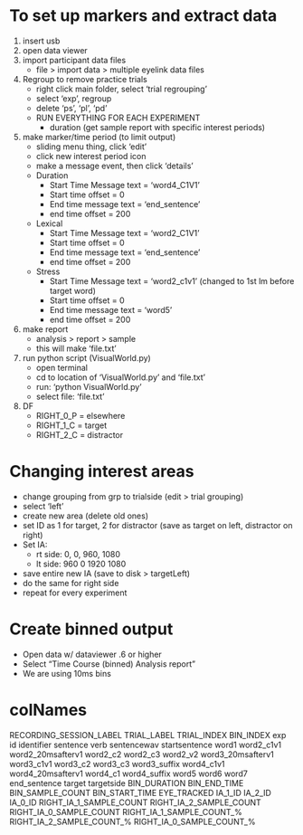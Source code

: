 
# To set up markers and extract data

1. insert usb
2. open data viewer
3. import participant data files
	- file > import data > multiple eyelink data files
4. Regroup to remove practice trials
	- right click main folder, select 'trial regrouping'
	- select 'exp', regroup
	- delete 'ps', 'pl', 'pd'
	- RUN EVERYTHING FOR EACH EXPERIMENT
		- duration (get sample report with specific interest periods)
5. make marker/time period (to limit output)
	- sliding menu thing, click 'edit'
	- click new interest period icon
	- make a message event, then click 'details'
	- Duration
		- Start Time Message text = 'word4_C1V1'
		- Start time offset = 0
		- End time message text = 'end_sentence'
		- end time offset = 200
	- Lexical
		- Start Time Message text = 'word2_C1V1'
		- Start time offset = 0
		- End time message text = 'end_sentence'
		- end time offset = 200
	- Stress
		- Start Time Message text = 'word2_c1v1' (changed to 1st lm before target word)
		- Start time offset = 0
		- End time message text = 'word5'
		- end time offset = 200
5. make report
	- analysis > report > sample 
	- this will make 'file.txt'
6. run python script (VisualWorld.py)
	- open terminal
	- cd to location of 'VisualWorld.py' and 'file.txt'
	- run: 'python VisualWorld.py'
	- select file: 'file.txt'
7. DF
	- RIGHT_0_P = elsewhere
	- RIGHT_1_C = target
	- RIGHT_2_C = distractor








# Changing interest areas

- change grouping from grp to trialside (edit > trial grouping)
- select 'left'
- create new area (delete old ones)
- set ID as 1 for target, 2 for distractor (save as target on left, distractor on right)
- Set IA: 
	- rt side: 0, 0, 960, 1080
	- lt side: 960 0 1920 1080
- save entire new IA (save to disk > targetLeft)
- do the same for right side
- repeat for every experiment


# Create binned output

- Open data w/ dataviewer .6 or higher
- Select "Time Course (binned) Analysis report"
- We are using 10ms bins

# colNames

RECORDING_SESSION_LABEL
TRIAL_LABEL
TRIAL_INDEX
BIN_INDEX
exp
id
identifier
sentence
verb
sentencewav
startsentence
word1
word2_c1v1
word2_20msafterv1
word2_c2
word2_c3
word2_v2
word3_20msafterv1
word3_c1v1
word3_c2
word3_c3
word3_suffix
word4_c1v1
word4_20msafterv1
word4_c1
word4_suffix
word5
word6
word7
end_sentence
target
targetside
BIN_DURATION
BIN_END_TIME
BIN_SAMPLE_COUNT
BIN_START_TIME
EYE_TRACKED
IA_1_ID
IA_2_ID
IA_0_ID
RIGHT_IA_1_SAMPLE_COUNT
RIGHT_IA_2_SAMPLE_COUNT
RIGHT_IA_0_SAMPLE_COUNT
RIGHT_IA_1_SAMPLE_COUNT_%
RIGHT_IA_2_SAMPLE_COUNT_%
RIGHT_IA_0_SAMPLE_COUNT_%
















